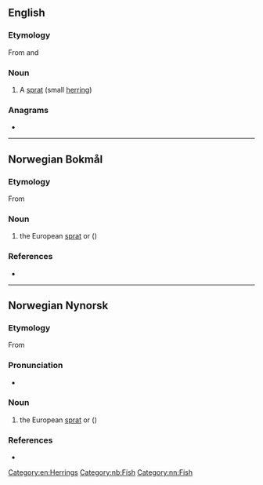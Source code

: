 ==English==

===Etymology===
From {{etyl|no|en}} {{m|nb|brisling}} and {{etyl|da|en}} {{m|da|brisling}}

===Noun===
{{en-noun|brisling|brislings}}

# A [[sprat]] (small [[herring]])

===Anagrams===
* {{anagrams|en|birlings}}

[[Category:en:Herrings]]

----

==Norwegian Bokmål==
{{wikipedia|lang=no}}

===Etymology===
From {{etyl|nds-de|nb}} {{m|nds-de|bretling}}

===Noun===
{{nb-noun-m1}}

# the European [[sprat]] or {{l|en|brisling}} ({{taxlink|Sprattus sprattus|species|noshow=1}})

===References===
* {{R:The Bokmål Dictionary}}

[[Category:nb:Fish]]

----

==Norwegian Nynorsk==
{{wikipedia|lang=nn}}

===Etymology===
From {{etyl|nds-de|nn}} {{m|nds-de|bretling}}

===Pronunciation===
* {{IPA|/²brɪslɪŋ/|lang=no}}

===Noun===
{{nn-noun-m1}}

# the European [[sprat]] or {{l|en|brisling}} ({{taxlink|Sprattus sprattus|species|noshow=1}})

===References===
* {{R:The Nynorsk Dictionary}}

[[Category:nn:Fish]]